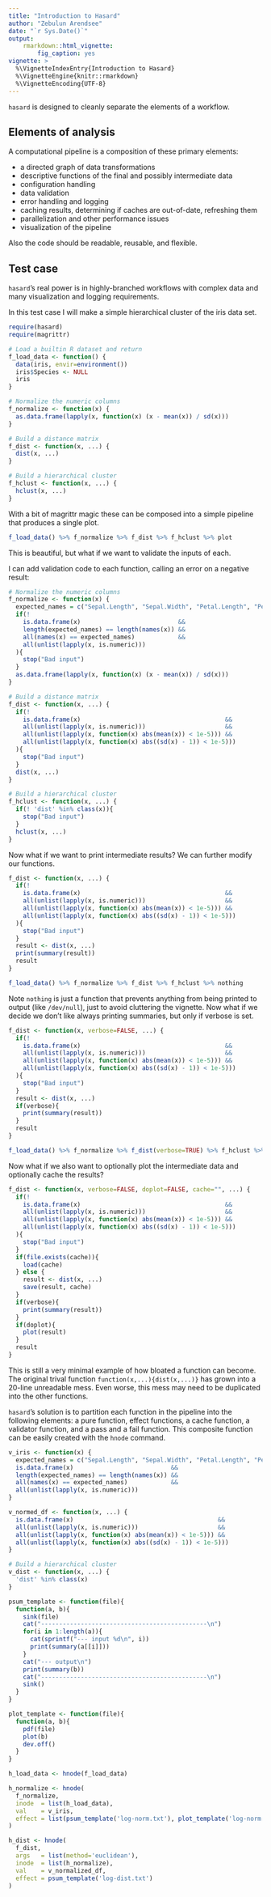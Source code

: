 ```yaml
---
title: "Introduction to Hasard"
author: "Zebulun Arendsee"
date: "`r Sys.Date()`"
output:
    rmarkdown::html_vignette:
        fig_caption: yes
vignette: >
  %\VignetteIndexEntry{Introduction to Hasard}
  %\VignetteEngine{knitr::rmarkdown}
  %\VignetteEncoding{UTF-8}
---
```


`hasard` is designed to cleanly separate the elements of a workflow.

## Elements of analysis

A computational pipeline is a composition of these primary elements:

 * a directed graph of data transformations
 * descriptive functions of the final and possibly intermediate data
 * configuration handling
 * data validation
 * error handling and logging
 * caching results, determining if caches are out-of-date, refreshing them
 * parallelization and other performance issues
 * visualization of the pipeline

Also the code should be readable, reusable, and flexible.

## Test case

`hasard`'s real power is in highly-branched workflows with complex data and
many visualization and logging requirements.

In this test case I will make a simple hierarchical cluster of the iris data
set.

```r
require(hasard)
require(magrittr)
```


```r
# Load a builtin R dataset and return
f_load_data <- function() {
  data(iris, envir=environment()) 
  iris$Species <- NULL
  iris
}

# Normalize the numeric columns
f_normalize <- function(x) {
  as.data.frame(lapply(x, function(x) (x - mean(x)) / sd(x))) 
}

# Build a distance matrix
f_dist <- function(x, ...) {
  dist(x, ...)
}

# Build a hierarchical cluster
f_hclust <- function(x, ...) {
  hclust(x, ...)
}
```

With a bit of magrittr magic these can be composed into a simple pipeline that
produces a single plot.

```r
f_load_data() %>% f_normalize %>% f_dist %>% f_hclust %>% plot
```

This is beautiful, but what if we want to validate the inputs of each.

I can add validation code to each function, calling an error on a negative
result:

```r
# Normalize the numeric columns
f_normalize <- function(x) {
  expected_names = c("Sepal.Length", "Sepal.Width", "Petal.Length", "Petal.Width")
  if(!
    is.data.frame(x)                           &&
    length(expected_names) == length(names(x)) &&
    all(names(x) == expected_names)            &&
    all(unlist(lapply(x, is.numeric)))
  ){
    stop("Bad input")
  }
  as.data.frame(lapply(x, function(x) (x - mean(x)) / sd(x))) 
}

# Build a distance matrix
f_dist <- function(x, ...) {
  if(!
    is.data.frame(x)                                        &&
    all(unlist(lapply(x, is.numeric)))                      &&
    all(unlist(lapply(x, function(x) abs(mean(x)) < 1e-5))) &&
    all(unlist(lapply(x, function(x) abs((sd(x) - 1)) < 1e-5)))
  ){
    stop("Bad input")
  }
  dist(x, ...)
}

# Build a hierarchical cluster
f_hclust <- function(x, ...) {
  if(! 'dist' %in% class(x)){
    stop("Bad input")
  }
  hclust(x, ...)
}
```

Now what if we want to print intermediate results? We can further modify our
functions.

```r
f_dist <- function(x, ...) {
  if(!
    is.data.frame(x)                                        &&
    all(unlist(lapply(x, is.numeric)))                      &&
    all(unlist(lapply(x, function(x) abs(mean(x)) < 1e-5))) &&
    all(unlist(lapply(x, function(x) abs((sd(x) - 1)) < 1e-5)))
  ){
    stop("Bad input")
  }
  result <- dist(x, ...)
  print(summary(result))
  result
}
```

```r
f_load_data() %>% f_normalize %>% f_dist %>% f_hclust %>% nothing
```

Note `nothing` is just a function that prevents anything from being printed to
output (like `/dev/null`), just to avoid cluttering the vignette. Now what if
we decide we don't like always printing summaries, but only if verbose is set.

```r
f_dist <- function(x, verbose=FALSE, ...) {
  if(!
    is.data.frame(x)                                        &&
    all(unlist(lapply(x, is.numeric)))                      &&
    all(unlist(lapply(x, function(x) abs(mean(x)) < 1e-5))) &&
    all(unlist(lapply(x, function(x) abs((sd(x) - 1)) < 1e-5)))
  ){
    stop("Bad input")
  }
  result <- dist(x, ...)
  if(verbose){
    print(summary(result))
  }
  result
}
```

```r
f_load_data() %>% f_normalize %>% f_dist(verbose=TRUE) %>% f_hclust %>% nothing
```

Now what if we also want to optionally plot the intermediate data and
optionally cache the results?

```r
f_dist <- function(x, verbose=FALSE, doplot=FALSE, cache="", ...) {
  if(!
    is.data.frame(x)                                        &&
    all(unlist(lapply(x, is.numeric)))                      &&
    all(unlist(lapply(x, function(x) abs(mean(x)) < 1e-5))) &&
    all(unlist(lapply(x, function(x) abs((sd(x) - 1)) < 1e-5)))
  ){
    stop("Bad input")
  }
  if(file.exists(cache)){
    load(cache)
  } else {
    result <- dist(x, ...)
    save(result, cache)
  }
  if(verbose){
    print(summary(result))
  }
  if(doplot){
    plot(result)
  }
  result
}
```

This is still a very minimal example of how bloated a function can become. The
original trival function `function(x,...){dist(x,...)}` has grown into a
20-line unreadable mess. Even worse, this mess may need to be duplicated into
the other functions.

`hasard`'s solution is to partition each function in the pipeline into the
following elements: a pure function, effect functions, a cache function, a
validator function, and a pass and a fail function. This composite function can
be easily created with the `hnode` command.


```r
v_iris <- function(x) {
  expected_names = c("Sepal.Length", "Sepal.Width", "Petal.Length", "Petal.Width")
  is.data.frame(x)                           &&
  length(expected_names) == length(names(x)) &&
  all(names(x) == expected_names)            &&
  all(unlist(lapply(x, is.numeric)))
}

v_normed_df <- function(x, ...) {
  is.data.frame(x)                                        &&
  all(unlist(lapply(x, is.numeric)))                      &&
  all(unlist(lapply(x, function(x) abs(mean(x)) < 1e-5))) &&
  all(unlist(lapply(x, function(x) abs((sd(x) - 1)) < 1e-5)))
}

# Build a hierarchical cluster
v_dist <- function(x, ...) {
  'dist' %in% class(x)
}

psum_template <- function(file){
  function(a, b){
    sink(file)
    cat("----------------------------------------------\n")
    for(i in 1:length(a)){
      cat(sprintf("--- input %d\n", i))
      print(summary(a[[i]]))
    }
    cat("--- output\n")
    print(summary(b))
    cat("----------------------------------------------\n")
    sink()
  }
}

plot_template <- function(file){
  function(a, b){
    pdf(file)
    plot(b)
    dev.off()
  }
}

h_load_data <- hnode(f_load_data)

h_normalize <- hnode(
  f_normalize,
  inode  = list(h_load_data),
  val    = v_iris,
  effect = list(psum_template('log-norm.txt'), plot_template('log-norm.pdf'))
)

h_dist <- hnode(
  f_dist,
  args   = list(method='euclidean'),
  inode  = list(h_normalize),
  val    = v_normalized_df,
  effect = psum_template('log-dist.txt')
)
```
